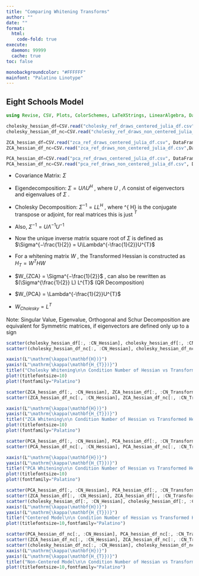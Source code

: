 ```yaml
---
title: "Comparing Whitening Transforms"
author: ""
date: ""
format:
  html:
    code-fold: true
execute: 
  daemon: 99999
  cache: true
toc: false

monobackgroundcolor: "#FFFFFF"
mainfont: "Palatino Linotype"
---
```


## Eight Schools Model 
```julia
using Revise, CSV, Plots, ColorSchemes, LaTeXStrings, LinearAlgebra, DataFrames

cholesky_hessian_df=CSV.read("cholesky_ref_draws_centered_julia_df.csv", DataFrame);
cholesky_hessian_df_nc=CSV.read("cholesky_ref_draws_non_centered_julia_df.csv", DataFrame);

ZCA_hessian_df=CSV.read("zca_ref_draws_centered_julia_df.csv", DataFrame);
ZCA_hessian_df_nc=CSV.read("zca_ref_draws_non_centered_julia_df.csv",DataFrame );

PCA_hessian_df=CSV.read("pca_ref_draws_centered_julia_df.csv", DataFrame);
PCA_hessian_df_nc=CSV.read("pca_ref_draws_non_centered_julia_df.csv", DataFrame);
```

- Covariance Matrix: $\Sigma$
- Eigendecomposition: $\Sigma = U\Lambda U^{H}$ , where $U$ ,  $\Lambda$ consist of eigenvectors and eigenvalues of $\Sigma$ .
- Cholesky Decomposition: $\Sigma^{-1} = LL^{H}$ , where ^{ H} is the conjugate transpose or adjoint, for real matrices this is just $^{T}$
- Also, $\Sigma^{-1} = U \Lambda^{-1} U^{-1}$
- Now the unique inverse matrix square root of $\Sigma$ is defined as  $\Sigma^{−\frac{1}{2}} = U\Lambda^{-\frac{1}{2}}U^{T}$
- For a whitening matrix $W$ , the Transformed Hessian is constructed as $H_{T} = W^{T}HW$

- $W_{ZCA} = \Sigma^{−\frac{1}{2}}$ , can also be rewritten as $(\Sigma^{\frac{1}{2}} L) L^{T}$ (QR Decomposition)
- $W_{PCA} = \Lambda^{-\frac{1}{2}}U^{T}$
- $W_{Cholesky} = L^{T}$

Note: Singular Value, Eigenvalue, Orthogonal and Schur Decomposition are equivalent for Symmetric matrices, if eigenvectors are defined only up to a sign


```julia
scatter(cholesky_hessian_df[:, :CN_Hessian], cholesky_hessian_df[:, :CN_Transformed_Hessian], xaxis=:log, yaxis=:log, alpha=0.1, label="Centered", font="Palatino Linotype")
scatter!(cholesky_hessian_df_nc[:, :CN_Hessian], cholesky_hessian_df_nc[:, :CN_Transformed_Hessian], xaxis=:log, yaxis=:log, alpha=0.1, label="Non Centered")

xaxis!(L"\mathrm{\kappa(\mathbf{H})}")
yaxis!(L"\mathrm{\kappa(\mathbf{H_{T}})}")
title!("Cholesky Whitening\n\n Condition Number of Hessian vs Transformed Hessian (on a log scale)")
plot!(titlefontsize=10)
plot!(fontfamily="Palatino")
```


```julia
scatter(ZCA_hessian_df[:, :CN_Hessian], ZCA_hessian_df[:, :CN_Transformed_Hessian], xaxis=:log, yaxis=:log, alpha=0.1, label="Centered", font="Palatino Linotype")
scatter!(ZCA_hessian_df_nc[:, :CN_Hessian], ZCA_hessian_df_nc[:, :CN_Transformed_Hessian], xaxis=:log, yaxis=:log, alpha=0.1, label="Non Centered")

xaxis!(L"\mathrm{\kappa(\mathbf{H})}")
yaxis!(L"\mathrm{\kappa(\mathbf{H_{T}})}")
title!("ZCA Whitening\n\n Condition Number of Hessian vs Transformed Hessian (on a log scale)")
plot!(titlefontsize=10)
plot!(fontfamily="Palatino")
```

```julia
scatter(PCA_hessian_df[:, :CN_Hessian], PCA_hessian_df[:, :CN_Transformed_Hessian], xaxis=:log, yaxis=:log, alpha=0.1, label="Centered", font="Palatino Linotype")
scatter!(PCA_hessian_df_nc[:, :CN_Hessian], PCA_hessian_df_nc[:, :CN_Transformed_Hessian], xaxis=:log, yaxis=:log, alpha=0.1, label="Non Centered")

xaxis!(L"\mathrm{\kappa(\mathbf{H})}")
yaxis!(L"\mathrm{\kappa(\mathbf{H_{T}})}")
title!("PCA Whitening\n\n Condition Number of Hessian vs Transformed Hessian (on a log scale)")
plot!(titlefontsize=10)
plot!(fontfamily="Palatino")
```

```julia
scatter(PCA_hessian_df[:, :CN_Hessian], PCA_hessian_df[:, :CN_Transformed_Hessian], xaxis=:log, yaxis=:log, alpha=0.1, label="PCA", font="Palatino Linotype")
scatter!(ZCA_hessian_df[:, :CN_Hessian], ZCA_hessian_df[:, :CN_Transformed_Hessian], xaxis=:log, yaxis=:log, alpha=0.1, label="ZCA", font="Palatino Linotype")
scatter!(cholesky_hessian_df[:, :CN_Hessian], cholesky_hessian_df[:, :CN_Transformed_Hessian], xaxis=:log, yaxis=:log, alpha=0.1, label="Cholesky", font="Palatino Linotype")
xaxis!(L"\mathrm{\kappa(\mathbf{H})}")
yaxis!(L"\mathrm{\kappa(\mathbf{H_{T}})}")
title!("Centered Model\n\n Condition Number of Hessian vs Transformed Hessian (on a log scale)")
plot!(titlefontsize=10,fontfamily="Palatino")
```

```julia
scatter(PCA_hessian_df_nc[:, :CN_Hessian], PCA_hessian_df_nc[:, :CN_Transformed_Hessian], xaxis=:log, yaxis=:log, alpha=0.1, label="PCA", font="Palatino Linotype")
scatter!(ZCA_hessian_df_nc[:, :CN_Hessian], ZCA_hessian_df_nc[:, :CN_Transformed_Hessian], xaxis=:log, yaxis=:log, alpha=0.1, label="ZCA", font="Palatino Linotype")
scatter!(cholesky_hessian_df_nc[:, :CN_Hessian], cholesky_hessian_df_nc[:, :CN_Transformed_Hessian], xaxis=:log, yaxis=:log, alpha=0.1, label="Cholesky", font="Palatino Linotype")
xaxis!(L"\mathrm{\kappa(\mathbf{H})}")
yaxis!(L"\mathrm{\kappa(\mathbf{H_{T}})}")
title!("Non-Centered Model\n\n Condition Number of Hessian vs Transformed Hessian (on a log scale)")
plot!(titlefontsize=10,fontfamily="Palatino")
```